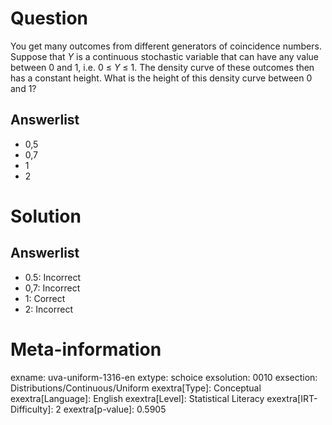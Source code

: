 Question
========

You get many outcomes from different generators of coincidence numbers. Suppose that *Y* is a continuous stochastic variable that can have any value between 0 and 1, i.e. 0 ≤ *Y* ≤ 1. The density curve of these outcomes then has a constant height. What is the height of this density curve between 0 and 1?

Answerlist
----------

* 0,5
* 0,7
* 1
* 2

Solution
========

Answerlist
----------

* 0.5: Incorrect
* 0,7: Incorrect
* 1: Correct
* 2: Incorrect

Meta-information
================
exname: uva-uniform-1316-en
extype: schoice
exsolution: 0010
exsection: Distributions/Continuous/Uniform
exextra[Type]: Conceptual
exextra[Language]: English
exextra[Level]: Statistical Literacy
exextra[IRT-Difficulty]: 2
exextra[p-value]: 0.5905

